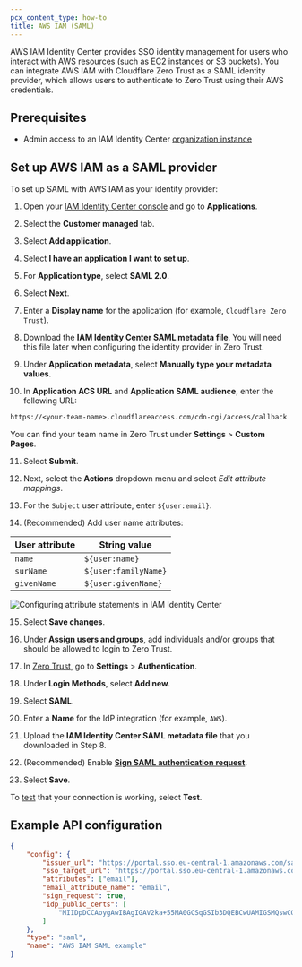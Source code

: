 ```yaml
---
pcx_content_type: how-to
title: AWS IAM (SAML)
---
```


AWS IAM Identity Center provides SSO identity management for users who interact with AWS resources (such as EC2 instances or S3 buckets). You can integrate AWS IAM with Cloudflare Zero Trust as a SAML identity provider, which allows users to authenticate to Zero Trust using their AWS credentials.

## Prerequisites

- Admin access to an IAM Identity Center [organization instance](https://docs.aws.amazon.com/singlesignon/latest/userguide/identity-center-instances.html)

## Set up AWS IAM as a SAML provider

To set up SAML with AWS IAM as your identity provider:

1. Open your [IAM Identity Center console](https://console.aws.amazon.com/singlesignon) and go to **Applications**.

2. Select the **Customer managed** tab.

3. Select **Add application**.

4. Select **I have an application I want to set up**.

5. For **Application type**, select **SAML 2.0**.

6. Select **Next**.

7. Enter a **Display name** for the application (for example, `Cloudflare Zero Trust`).

8. Download the **IAM Identity Center SAML metadata file**. You will need this file later when configuring the identity provider in Zero Trust.

9. Under **Application metadata**, select **Manually type your metadata values**.

10. In **Application ACS URL** and **Application SAML audience**, enter the following URL:

```txt
https://<your-team-name>.cloudflareaccess.com/cdn-cgi/access/callback
```

You can find your team name in Zero Trust under **Settings** > **Custom Pages**.

11. Select **Submit**.

12. Next, select the **Actions** dropdown menu and select _Edit attribute mappings_.

13. For the `Subject` user attribute, enter `${user:email}`.

14. (Recommended) Add user name attributes:

| User attribute | String value         |
| -------------- | -------------------- |
| `name`         | `${user:name}`       |
| `surName`      | `${user:familyName}` |
| `givenName`    | `${user:givenName}`  |

![Configuring attribute statements in IAM Identity Center](~/assets/images/cloudflare-one/identity/aws/aws-saml-attributes.png)

15. Select **Save changes**.

16. Under **Assign users and groups**, add individuals and/or groups that should be allowed to login to Zero Trust.

17. In [Zero Trust](https://one.dash.cloudflare.com), go to **Settings** > **Authentication**.

18. Under **Login Methods**, select **Add new**.

19. Select **SAML**.

20. Enter a **Name** for the IdP integration (for example, `AWS`).

21. Upload the **IAM Identity Center SAML metadata file** that you downloaded in Step 8.

22. (Recommended) Enable [**Sign SAML authentication request**](/cloudflare-one/identity/idp-integration/generic-saml/#sign-saml-authentication-request).

23. Select **Save**.

To [test](/cloudflare-one/identity/idp-integration/#test-idps-in-zero-trust) that your connection is working, select **Test**.

## Example API configuration

```json
{
	"config": {
		"issuer_url": "https://portal.sso.eu-central-1.amazonaws.com/saml/assertion/b2yJrC4kjy3ZAS0a2SeDJj74ebEAxozPfiURId0aQsal3",
		"sso_target_url": "https://portal.sso.eu-central-1.amazonaws.com/saml/assertion/b2yJrC4kjy3ZAS0a2SeDJj74ebEAxozPfiURId0aQsal3",
		"attributes": ["email"],
		"email_attribute_name": "email",
		"sign_request": true,
		"idp_public_certs": [
			"MIIDpDCCAoygAwIBAgIGAV2ka+55MA0GCSqGSIb3DQEBCwUAMIGSMQswCQYDVQQGEwJVUzETMBEG\nA1UEC.....GF/Q2/MHadws97cZg\nuTnQyuOqPuHbnN83d/2l1NSYKCbHt24o"
		]
	},
	"type": "saml",
	"name": "AWS IAM SAML example"
}
```
